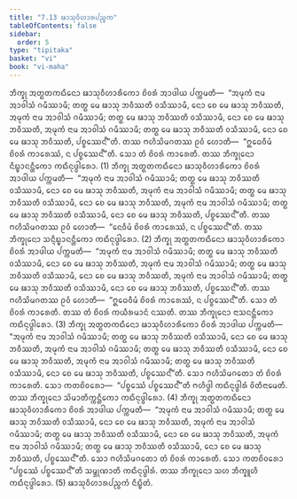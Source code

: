```yaml
---
title: "7.13 ᨹᩣᩈᩩᩅᩥᩉᩣᩁᨸᨬ᩠ᨧᨠ"
tableOfContents: false
sidebar:
  order: 5
type: "tipitaka"
basket: "vi"
book: "vi-maha"
---
```



<DynamicBreadcrumb />

<Division number="324" book="vi-maha">

<Paragraph number="1518" book="vi-maha">
ᨽᩥᨠ᩠ᨡᩩ ᩋᨲ᩠ᨳᨲᨠᨳᩥᨶᩮᩣ ᨹᩣᩈᩩᩅᩥᩉᩣᩁᩥᨠᩮᩣ ᨧᩦᩅᩁᩴ ᩋᩣᨴᩤᨿ ᨸᨠ᩠ᨠᨾᨲᩥ—  “ᩋᨾᩩᨠᩴ ᨶᩣᨾ ᩋᩣᩅᩤᩈᩴ ᨣᨾᩥᩔᩣᨾᩥ; ᨲᨲ᩠ᨳ ᨾᩮ ᨹᩣᩈᩩ ᨽᩅᩥᩔᨲᩥ ᩅᩈᩥᩔᩣᨾᩥ, ᨶᩮᩣ ᨧᩮ ᨾᩮ ᨹᩣᩈᩩ ᨽᩅᩥᩔᨲᩥ, ᩋᨾᩩᨠᩴ ᨶᩣᨾ ᩋᩣᩅᩤᩈᩴ ᨣᨾᩥᩔᩣᨾᩥ; ᨲᨲ᩠ᨳ ᨾᩮ ᨹᩣᩈᩩ ᨽᩅᩥᩔᨲᩥ ᩅᩈᩥᩔᩣᨾᩥ, ᨶᩮᩣ ᨧᩮ ᨾᩮ ᨹᩣᩈᩩ ᨽᩅᩥᩔᨲᩥ, ᩋᨾᩩᨠᩴ ᨶᩣᨾ ᩋᩣᩅᩤᩈᩴ ᨣᨾᩥᩔᩣᨾᩥ; ᨲᨲ᩠ᨳ ᨾᩮ ᨹᩣᩈᩩ ᨽᩅᩥᩔᨲᩥ ᩅᩈᩥᩔᩣᨾᩥ, ᨶᩮᩣ ᨧᩮ ᨾᩮ ᨹᩣᩈᩩ ᨽᩅᩥᩔᨲᩥ, ᨸᨧ᩠ᨧᩮᩔᨶ᩺”ᨲᩥ. ᨲᩔ ᨻᩉᩥᩈᩦᨾᨣᨲᩔ ᩑᩅᩴ ᩉᩮᩣᨲᩥ—  “ᩍᨵᩮᩅᩥᨾᩴ ᨧᩦᩅᩁᩴ ᨠᩣᩁᩮᩔᩴ, ᨶ ᨸᨧ᩠ᨧᩮᩔᨶ᩺”ᨲᩥ. ᩈᩮᩣ ᨲᩴ ᨧᩦᩅᩁᩴ ᨠᩣᩁᩮᨲᩥ. ᨲᩔ ᨽᩥᨠ᩠ᨡᩩᨶᩮᩣ ᨶᩥᨭ᩠ᨮᩣᨶᨶ᩠ᨲᩥᨠᩮᩣ ᨠᨳᩥᨶᩩᨴ᩠ᨵᩤᩁᩮᩣ. (1)
</Paragraph>

<Paragraph number="1519" book="vi-maha">
ᨽᩥᨠ᩠ᨡᩩ ᩋᨲ᩠ᨳᨲᨠᨳᩥᨶᩮᩣ ᨹᩣᩈᩩᩅᩥᩉᩣᩁᩥᨠᩮᩣ ᨧᩦᩅᩁᩴ ᩋᩣᨴᩤᨿ ᨸᨠ᩠ᨠᨾᨲᩥ—  “ᩋᨾᩩᨠᩴ ᨶᩣᨾ ᩋᩣᩅᩤᩈᩴ ᨣᨾᩥᩔᩣᨾᩥ; ᨲᨲ᩠ᨳ ᨾᩮ ᨹᩣᩈᩩ ᨽᩅᩥᩔᨲᩥ ᩅᩈᩥᩔᩣᨾᩥ, ᨶᩮᩣ ᨧᩮ ᨾᩮ ᨹᩣᩈᩩ ᨽᩅᩥᩔᨲᩥ, ᩋᨾᩩᨠᩴ ᨶᩣᨾ ᩋᩣᩅᩤᩈᩴ ᨣᨾᩥᩔᩣᨾᩥ; ᨲᨲ᩠ᨳ ᨾᩮ ᨹᩣᩈᩩ ᨽᩅᩥᩔᨲᩥ ᩅᩈᩥᩔᩣᨾᩥ, ᨶᩮᩣ ᨧᩮ ᨾᩮ ᨹᩣᩈᩩ ᨽᩅᩥᩔᨲᩥ, ᩋᨾᩩᨠᩴ ᨶᩣᨾ ᩋᩣᩅᩤᩈᩴ ᨣᨾᩥᩔᩣᨾᩥ; ᨲᨲ᩠ᨳ ᨾᩮ ᨹᩣᩈᩩ ᨽᩅᩥᩔᨲᩥ ᩅᩈᩥᩔᩣᨾᩥ, ᨶᩮᩣ ᨧᩮ ᨾᩮ ᨹᩣᩈᩩ ᨽᩅᩥᩔᨲᩥ, ᨸᨧ᩠ᨧᩮᩔᨶ᩺”ᨲᩥ. ᨲᩔ ᨻᩉᩥᩈᩦᨾᨣᨲᩔ ᩑᩅᩴ ᩉᩮᩣᨲᩥ—  “ᨶᩮᩅᩥᨾᩴ ᨧᩦᩅᩁᩴ ᨠᩣᩁᩮᩔᩴ, ᨶ ᨸᨧ᩠ᨧᩮᩔᨶ᩺”ᨲᩥ. ᨲᩔ ᨽᩥᨠ᩠ᨡᩩᨶᩮᩣ ᩈᨶ᩠ᨶᩥᨭ᩠ᨮᩣᨶᨶ᩠ᨲᩥᨠᩮᩣ ᨠᨳᩥᨶᩩᨴ᩠ᨵᩤᩁᩮᩣ. (2)
</Paragraph>

<Paragraph number="1520" book="vi-maha">
ᨽᩥᨠ᩠ᨡᩩ ᩋᨲ᩠ᨳᨲᨠᨳᩥᨶᩮᩣ ᨹᩣᩈᩩᩅᩥᩉᩣᩁᩥᨠᩮᩣ ᨧᩦᩅᩁᩴ ᩋᩣᨴᩤᨿ ᨸᨠ᩠ᨠᨾᨲᩥ—  “ᩋᨾᩩᨠᩴ ᨶᩣᨾ ᩋᩣᩅᩤᩈᩴ ᨣᨾᩥᩔᩣᨾᩥ; ᨲᨲ᩠ᨳ ᨾᩮ ᨹᩣᩈᩩ ᨽᩅᩥᩔᨲᩥ ᩅᩈᩥᩔᩣᨾᩥ, ᨶᩮᩣ ᨧᩮ ᨾᩮ ᨹᩣᩈᩩ ᨽᩅᩥᩔᨲᩥ, ᩋᨾᩩᨠᩴ ᨶᩣᨾ ᩋᩣᩅᩤᩈᩴ ᨣᨾᩥᩔᩣᨾᩥ; ᨲᨲ᩠ᨳ ᨾᩮ ᨹᩣᩈᩩ ᨽᩅᩥᩔᨲᩥ ᩅᩈᩥᩔᩣᨾᩥ, ᨶᩮᩣ ᨧᩮ ᨾᩮ ᨹᩣᩈᩩ ᨽᩅᩥᩔᨲᩥ, ᩋᨾᩩᨠᩴ ᨶᩣᨾ ᩋᩣᩅᩤᩈᩴ ᨣᨾᩥᩔᩣᨾᩥ; ᨲᨲ᩠ᨳ ᨾᩮ ᨹᩣᩈᩩ ᨽᩅᩥᩔᨲᩥ ᩅᩈᩥᩔᩣᨾᩥ, ᨶᩮᩣ ᨧᩮ ᨾᩮ ᨹᩣᩈᩩ ᨽᩅᩥᩔᨲᩥ, ᨸᨧ᩠ᨧᩮᩔᨶ᩺”ᨲᩥ. ᨲᩔ ᨻᩉᩥᩈᩦᨾᨣᨲᩔ ᩑᩅᩴ ᩉᩮᩣᨲᩥ—  “ᩍᨵᩮᩅᩥᨾᩴ ᨧᩦᩅᩁᩴ ᨠᩣᩁᩮᩔᩴ, ᨶ ᨸᨧ᩠ᨧᩮᩔᨶ᩺”ᨲᩥ. ᩈᩮᩣ ᨲᩴ ᨧᩦᩅᩁᩴ ᨠᩣᩁᩮᨲᩥ. ᨲᩔ ᨲᩴ ᨧᩦᩅᩁᩴ ᨠᨿᩥᩁᨾᩣᨶᩴ ᨶᩔᨲᩥ. ᨲᩔ ᨽᩥᨠ᩠ᨡᩩᨶᩮᩣ ᨶᩣᩈᨶᨶ᩠ᨲᩥᨠᩮᩣ ᨠᨳᩥᨶᩩᨴ᩠ᨵᩤᩁᩮᩣ. (3)
</Paragraph>

<Paragraph number="1521" book="vi-maha">
ᨽᩥᨠ᩠ᨡᩩ ᩋᨲ᩠ᨳᨲᨠᨳᩥᨶᩮᩣ ᨹᩣᩈᩩᩅᩥᩉᩣᩁᩥᨠᩮᩣ ᨧᩦᩅᩁᩴ ᩋᩣᨴᩤᨿ ᨸᨠ᩠ᨠᨾᨲᩥ—  “ᩋᨾᩩᨠᩴ ᨶᩣᨾ ᩋᩣᩅᩤᩈᩴ ᨣᨾᩥᩔᩣᨾᩥ; ᨲᨲ᩠ᨳ ᨾᩮ ᨹᩣᩈᩩ ᨽᩅᩥᩔᨲᩥ ᩅᩈᩥᩔᩣᨾᩥ, ᨶᩮᩣ ᨧᩮ ᨾᩮ ᨹᩣᩈᩩ ᨽᩅᩥᩔᨲᩥ, ᩋᨾᩩᨠᩴ ᨶᩣᨾ ᩋᩣᩅᩤᩈᩴ ᨣᨾᩥᩔᩣᨾᩥ; ᨲᨲ᩠ᨳ ᨾᩮ ᨹᩣᩈᩩ ᨽᩅᩥᩔᨲᩥ ᩅᩈᩥᩔᩣᨾᩥ, ᨶᩮᩣ ᨧᩮ ᨾᩮ ᨹᩣᩈᩩ ᨽᩅᩥᩔᨲᩥ, ᩋᨾᩩᨠᩴ ᨶᩣᨾ ᩋᩣᩅᩤᩈᩴ ᨣᨾᩥᩔᩣᨾᩥ; ᨲᨲ᩠ᨳ ᨾᩮ ᨹᩣᩈᩩ ᨽᩅᩥᩔᨲᩥ ᩅᩈᩥᩔᩣᨾᩥ, ᨶᩮᩣ ᨧᩮ ᨾᩮ ᨹᩣᩈᩩ ᨽᩅᩥᩔᨲᩥ, ᨸᨧ᩠ᨧᩮᩔᨶ᩺”ᨲᩥ. ᩈᩮᩣ ᨻᩉᩥᩈᩦᨾᨣᨲᩮᩣ ᨲᩴ ᨧᩦᩅᩁᩴ ᨠᩣᩁᩮᨲᩥ. ᩈᩮᩣ ᨠᨲᨧᩦᩅᩁᩮᩣ—  “ᨸᨧ᩠ᨧᩮᩔᩴ ᨸᨧ᩠ᨧᩮᩔᨶ᩺”ᨲᩥ ᨻᩉᩥᨴ᩠ᨵᩤ ᨠᨳᩥᨶᩩᨴ᩠ᨵᩤᩁᩴ ᩅᩦᨲᩥᨶᩣᨾᩮᨲᩥ. ᨲᩔ ᨽᩥᨠ᩠ᨡᩩᨶᩮᩣ ᩈᩦᨾᩣᨲᩥᨠ᩠ᨠᨶ᩠ᨲᩥᨠᩮᩣ ᨠᨳᩥᨶᩩᨴ᩠ᨵᩤᩁᩮᩣ. (4)
</Paragraph>

<Paragraph number="1522" book="vi-maha">
ᨽᩥᨠ᩠ᨡᩩ ᩋᨲ᩠ᨳᨲᨠᨳᩥᨶᩮᩣ ᨹᩣᩈᩩᩅᩥᩉᩣᩁᩥᨠᩮᩣ ᨧᩦᩅᩁᩴ ᩋᩣᨴᩤᨿ ᨸᨠ᩠ᨠᨾᨲᩥ—  “ᩋᨾᩩᨠᩴ ᨶᩣᨾ ᩋᩣᩅᩤᩈᩴ ᨣᨾᩥᩔᩣᨾᩥ; ᨲᨲ᩠ᨳ ᨾᩮ ᨹᩣᩈᩩ ᨽᩅᩥᩔᨲᩥ ᩅᩈᩥᩔᩣᨾᩥ, ᨶᩮᩣ ᨧᩮ ᨾᩮ ᨹᩣᩈᩩ ᨽᩅᩥᩔᨲᩥ, ᩋᨾᩩᨠᩴ ᨶᩣᨾ ᩋᩣᩅᩤᩈᩴ ᨣᨾᩥᩔᩣᨾᩥ; ᨲᨲ᩠ᨳ ᨾᩮ ᨹᩣᩈᩩ ᨽᩅᩥᩔᨲᩥ ᩅᩈᩥᩔᩣᨾᩥ, ᨶᩮᩣ ᨧᩮ ᨾᩮ ᨹᩣᩈᩩ ᨽᩅᩥᩔᨲᩥ, ᩋᨾᩩᨠᩴ ᨶᩣᨾ ᩋᩣᩅᩤᩈᩴ ᨣᨾᩥᩔᩣᨾᩥ; ᨲᨲ᩠ᨳ ᨾᩮ ᨹᩣᩈᩩ ᨽᩅᩥᩔᨲᩥ ᩅᩈᩥᩔᩣᨾᩥ, ᨶᩮᩣ ᨧᩮ ᨾᩮ ᨹᩣᩈᩩ ᨽᩅᩥᩔᨲᩥ, ᨸᨧ᩠ᨧᩮᩔᨶ᩺”ᨲᩥ. ᩈᩮᩣ ᨻᩉᩥᩈᩦᨾᨣᨲᩮᩣ ᨲᩴ ᨧᩦᩅᩁᩴ ᨠᩣᩁᩮᨲᩥ. ᩈᩮᩣ ᨠᨲᨧᩦᩅᩁᩮᩣ “ᨸᨧ᩠ᨧᩮᩔᩴ ᨸᨧ᩠ᨧᩮᩔᨶ᩺”ᨲᩥ ᩈᨾ᩠ᨽᩩᨱᩣᨲᩥ ᨠᨳᩥᨶᩩᨴ᩠ᨵᩤᩁᩴ. ᨲᩔ ᨽᩥᨠ᩠ᨡᩩᨶᩮᩣ ᩈᩉ ᨽᩥᨠ᩠ᨡᩪᩉᩥ ᨠᨳᩥᨶᩩᨴ᩠ᨵᩤᩁᩮᩣ. (5)

</Paragraph>
</Division>

<Paragraph number="1523" type="center" book="vi-maha">
ᨹᩣᩈᩩᩅᩥᩉᩣᩁᨸᨬ᩠ᨧᨠᩴ ᨶᩥᨭ᩠ᨮᩥᨲᩴ.
</Paragraph>